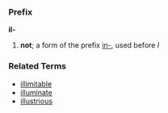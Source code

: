 ===Prefix===
'''il-'''

# '''not'''; a form of the prefix [[in-]], used before ''l''

===Related Terms===
*[[illimitable]]
*[[illuminate]]
*[[illustrious]]